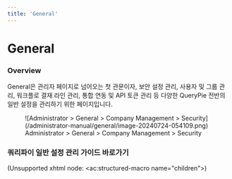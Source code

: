 ```yaml
---
title: 'General'
---
```


# General

### Overview

General은 관리자 페이지로 넘어오는 첫 관문이자, 보안 설정 관리, 사용자 및 그룹 관리, 워크플로 결재 라인 관리, 통합 연동 및 API 토큰 관리 등 다양한 QueryPie 전반의 일반 설정을 관리하기 위한 페이지입니다.

<figure data-layout="center" data-align="center">
![Administrator &gt; General &gt; Company Management &gt; Security](/administrator-manual/general/image-20240724-054109.png)
<figcaption>
Administrator &gt; General &gt; Company Management &gt; Security
</figcaption>
</figure>


### 쿼리파이 일반 설정 관리 가이드 바로가기

(Unsupported xhtml node: &lt;ac:structured-macro name="children"&gt;)
